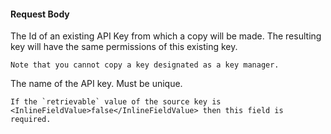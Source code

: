 
#### Request Body

<APIBlock>
  <APIField name="sourceKeyId" type="UUID" required>
    The Id of an existing API Key from which a copy will be made. The resulting key will have the same permissions of this existing key.

    Note that you cannot copy a key designated as a key manager.
  </APIField>
  <APIField name="apiKey.name" type="String" optional since="1.56.0">
    The name of the API key. Must be unique.

    If the `retrievable` value of the source key is <InlineFieldValue>false</InlineFieldValue> then this field is required.
  </APIField>
</APIBlock>

<JSON title="Example API Key request JSON" src="api-keys/copy-request-body.json" />

